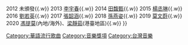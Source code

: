 {{Navbox
|name  = 全球流行音樂金榜年度最受歡迎女歌手
|title = [[全金音樂聯盟|流行音樂全金榜]]年度最受歡迎女歌手
|titlestyle = background:#FAF1A4;
|list1 = {{nowrap begin}}
2011 [[蔡依林]]{{.w}}
2012 未頒發{{.w}}
2013 [[李宇春]]{{.w}}
2014 [[田馥甄]]{{.w}}
2015 [[楊丞琳]]{{.w}}
2016 [[劉若英]]{{.w}}
2017 [[張韶涵]]{{.w}}
2018 [[孙燕姿|孫燕姿]]{{.w}}
2019 [[莫文蔚]]{{.w}}
2020 [[馮提莫]](內地/海外)、[[梁靜茹]](港臺地區){{.w}}
{{nowrap end}}
}}<noinclude>
[[Category:華語流行歌曲]]
[[Category:音樂獎項]]
[[Category:台灣音樂]]
</noinclude>